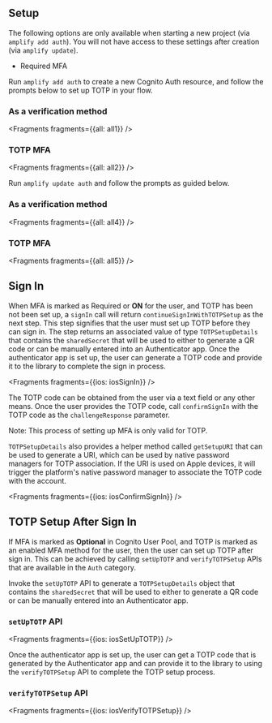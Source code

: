 
## Setup

<Callout warning>

The following options are only available when starting a new project (via `amplify add auth`). You will not have access to these settings after creation (via `amplify update`).

- Required MFA

</Callout>

<BlockSwitcher>

<Block name="New Project">

Run `amplify add auth` to create a new Cognito Auth resource, and follow the prompts below to set up TOTP in your flow.


### As a verification method


<Fragments fragments={{all: all1}} />

### TOTP MFA


<Fragments fragments={{all: all2}} />

</Block>

<Block name="Existing Auth">

Run `amplify update auth` and follow the prompts as guided below.

### As a verification method


<Fragments fragments={{all: all4}} />

### TOTP MFA


<Fragments fragments={{all: all5}} />

</Block>

</BlockSwitcher>

## Sign In

When MFA is marked as Required or **ON** for the user, and TOTP has been not been set up, a `signIn` call will return `continueSignInWithTOTPSetup` as the next step. This step signifies that the user must set up TOTP before they can sign in. The step returns an associated value of type `TOTPSetupDetails` that contains the `sharedSecret` that will be used to either to generate a QR code or can be manually entered into an Authenticator app. Once the authenticator app is set up, the user can generate a TOTP code and provide it to the library to complete the sign in process.


<Fragments fragments={{ios: iosSignIn}} />

The TOTP code can be obtained from the user via a text field or any other means. Once the user provides the TOTP code, call `confirmSignIn` with the TOTP code as the `challengeResponse` parameter.

Note: This process of setting up MFA is only valid for TOTP.

`TOTPSetupDetails` also provides a helper method called `getSetupURI` that can be used to generate a URI, which can be used by native password managers for TOTP association. If the URI is used on Apple devices, it will trigger the platform's native password manager to associate the TOTP code with the account.


<Fragments fragments={{ios: iosConfirmSignIn}} />

## TOTP Setup After Sign In

If MFA is marked as **Optional** in Cognito User Pool, and TOTP is marked as an enabled MFA method for the user, then the user can set up TOTP after sign in. This can be achieved by calling `setUpTOTP` and `verifyTOTPSetup` APIs that are available in the `Auth` category.

Invoke the `setUpTOTP` API to generate a `TOTPSetupDetails` object that contains the `sharedSecret` that will be used to either to generate a QR code or can be manually entered into an Authenticator app.

### `setUpTOTP` API


<Fragments fragments={{ios: iosSetUpTOTP}} />

Once the authenticator app is set up, the user can get a TOTP code that is generated by the Authenticator app and can provide it to the library to using the `verifyTOTPSetup` API to complete the TOTP setup process.

### `verifyTOTPSetup` API


<Fragments fragments={{ios: iosVerifyTOTPSetup}} />
